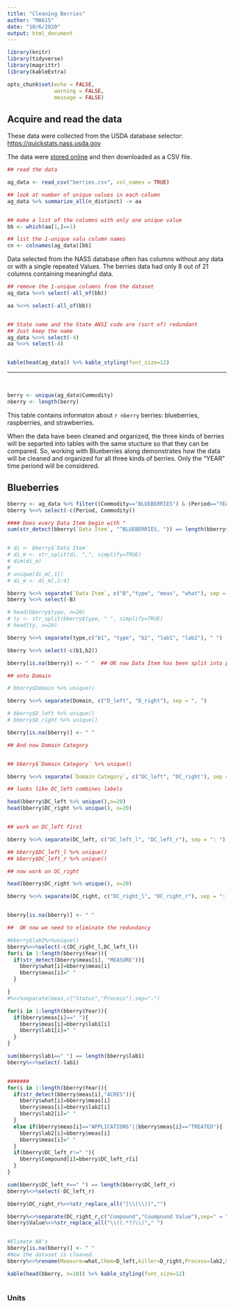 ```yaml
---
title: "Cleaning Berries"
author: "MA615"
date: "10/6/2020"
output: html_document
---
```


```r
library(knitr)
library(tidyverse)
library(magrittr)
library(kableExtra)

opts_chunk$set(echo = FALSE, 
               warning = FALSE,
               message = FALSE)
```

##  Acquire and read the data

These data were collected from the USDA database selector: <a href="https://quickstats.nass.usda.gov">https://quickstats.nass.usda.gov</a>

The data were <a href="https://quickstats.nass.usda.gov/results/D416E96E-3D5C-324C-9334-1D38DF88FFF1">stored online</a> and then downloaded as a CSV file.


```r

## read the data

ag_data <- read_csv("berries.csv", col_names = TRUE)

## look at number of unique values in each column
ag_data %>% summarize_all(n_distinct) -> aa


## make a list of the columns with only one unique value
bb <- which(aa[1,]==1)

## list the 1-unique valu column names 
cn <- colnames(ag_data)[bb]

```

Data selected from the NASS database often has columns without any data or with a single repeated Values.  The berries data had only 8 out of 21 columns containing meaningful data.

```r


## remove the 1-unique columns from the dataset
ag_data %<>% select(-all_of(bb))

aa %<>% select(-all_of(bb)) 


## State name and the State ANSI code are (sort of) redundant
## Just keep the name
ag_data %<>% select(-4)
aa %<>% select(-4) 


kable(head(ag_data)) %>% kable_styling(font_size=12)


```

<hr>
<br>



```r
berry <- unique(ag_data$Commodity)
nberry <- length(berry)

```

This table contains informaton about `r nberry` berries: blueberries, raspberries, and strawberries.

When the data have been cleaned and organized, the three kinds of berries will be separted into tables with the same stucture so that they can be compared.  So, working with Blueberries along demonstrates how the data will be cleaned and organized for all three kinds of berries. Only the "YEAR" time periond will be considered.

## Blueberries

```r
bberry <- ag_data %>% filter((Commodity=="BLUEBERRIES") & (Period=="YEAR"))
bberry %<>% select(-c(Period, Commodity))   

#### Does every Data Item begin with "
sum(str_detect(bberry$`Data Item`, "^BLUEBERRIES, ")) == length(bberry$`Data Item`)


# di <- bberry$`Data Item`
# di_m <- str_split(di, ",", simplify=TRUE)
# dim(di_m)
# 
# unique(di_m[,1])
# di_m <- di_m[,2:4]

bberry %<>% separate(`Data Item`, c("B","type", "meas", "what"), sep = ",") 
bberry %<>% select(-B)

# head(bberry$type, n=20)
# ty <- str_split(bberry$type, " ", simplify=TRUE)
# head(ty, n=20)

bberry %<>% separate(type,c("b1", "type", "b2", "lab1", "lab2"), " ")

bberry %<>% select(-c(b1,b2)) 

bberry[is.na(bberry)] <- " "  ## OK now Data Item has been split into parts

## onto Domain

```


```r


# bberry$Domain %>% unique()

bberry %<>% separate(Domain, c("D_left", "D_right"), sep = ", ")

# bberry$D_left %>% unique()
# bberry$D_right %>% unique()

bberry[is.na(bberry)] <- " "

## And now Domain Category


## bberry$`Domain Category` %>% unique()

bberry %<>% separate(`Domain Category`, c("DC_left", "DC_right"), sep = ", ")

## looks like DC_left combines labels

head(bberry$DC_left %>% unique(),n=20)
head(bberry$DC_right %>% unique(), n=20)


## work on DC_left first

bberry %<>% separate(DC_left, c("DC_left_l", "DC_left_r"), sep = ": ")

## bberry$DC_left_l %>% unique()
## bberry$DC_left_r %>% unique()

## now work on DC_right

head(bberry$DC_right %>% unique(), n=20)

bberry %<>% separate(DC_right, c("DC_right_l", "DC_right_r"), sep = ": ") 


bberry[is.na(bberry)] <- " "

##  OK now we need to eliminate the redundancy
```




```r

#bberry$lab2%>%unique()
bberry%<>%select(-c(DC_right_l,DC_left_l))
for(i in 1:length(bberry$Year)){
  if(str_detect(bberry$meas[i], "MEASURE")){
    bberry$what[i]=bberry$meas[i]
    bberry$meas[i]=" "
  }

}
#%<>%separate(meas,c("Status","Process"),sep="-")

for(i in 1:length(bberry$Year)){
  if(bberry$meas[i]==" "){
    bberry$meas[i]=bberry$lab1[i]
    bberry$lab1[i]=" "
  }
}

sum(bberry$lab1==" ") == length(bberry$lab1)
bberry%<>%select(-lab1)


#######
for(i in 1:length(bberry$Year)){
  if(str_detect(bberry$meas[i],"ACRES")){
    bberry$what[i]=bberry$meas[i]
    bberry$meas[i]=bberry$lab2[i]
    bberry$lab2[i]=" "
  }
  else if(bberry$meas[i]=="APPLICATIONS"||bberry$meas[i]=="TREATED"){
    bberry$lab2[i]=bberry$meas[i]
    bberry$meas[i]=" "
  }
  if(bberry$DC_left_r!=" "){
    bberry$Compound[i]=bberry$DC_left_r[i]
  }
}

sum(bberry$DC_left_r==" ") == length(bberry$DC_left_r)
bberry%<>%select(-DC_left_r)

bberry$DC_right_r%<>%str_replace_all("[\\(\\)]","")

bberry%<>%separate(DC_right_r,c("Compound","Coumpound Value"),sep=" = ")
bberry$Value%<>%str_replace_all("\\((.*?)\\)"," ")


#Elimate NA's
bberry[is.na(bberry)] <- " "
#Now the dataset is cleaned.
bberry%<>%rename(Measure=what,Chem=D_left,killer=D_right,Process=lab2,Status=meas)

kable(head(bberry, n=10)) %>% kable_styling(font_size=12)



```



### Units



